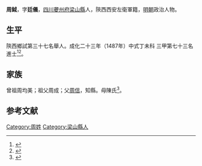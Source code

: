 {{Otheruses|other=名为周鉞的其他人物|周鉞}}
{{明清人物信息框
| 姓名 = 周鉞
| 原名 =
| 圖片名稱= 
| 圖片大小 =
| 圖片說明 = 
| 最高職務 =
| 國家 = 大明 
| 爵位 =
| 籍貫 = [[四川|四川]][[虁州府|虁州府]][[梁山縣|梁山縣]]
| 族裔 = 
| 字號 = 
| 諡號 =
| 出生日期 = 四月二十四日
| 出生地點 =
| 逝世日期 = 卒年不詳 
| 逝世地點 =
| 墓葬 =
| 配偶 = 曹氏
| 親屬 = 
| 出身 =
* 成化二十三年丁未科同進士出身
| 經歷 =
| 著作 = 
}}
'''周鉞'''{{BD|1461年||？年||}}，字'''廷儀'''，[[四川|四川]][[虁州府|虁州府]][[梁山縣|梁山縣]]人，陝西西安左衛軍籍，[[明朝|明朝]]政治人物。

== 生平 ==
陝西鄉試第三十七名舉人。成化二十三年（1487年）中式丁未科<!---會試第八十九名--->三甲第七十三名進士<ref>{{Cite book|title=《[[皇明贡举考|皇明贡举考]]》卷五|last=（明）[[张朝瑞|张朝瑞]]|first=|publisher=《续修四库全书》史部第828册|year=|isbn=|location=|pages=}}</ref><ref>{{Cite book|title=贡举志五种 上|last=鲁小俊，江俊伟著|first=|publisher=武汉：武汉大学出版社|year=2009|isbn=978-7-307-07043-1|location=|pages=256-258}}</ref>。

== 家族 ==
曾祖周均美；祖父周成；父[[周信|周信]]，知縣。母陳氏<ref>{{Cite book|title=天一阁藏明代科举录选刊 登科录 点校本|last=龚延明主编|first=|publisher=宁波出版社|year=2016|isbn=978-7-5526-2320-8|location=宁波|pages=|quote=《天一閣藏明代科舉錄選刊.登科錄》之《成化二十三年進士登科錄》}}</ref>。

==参考文献==
{{reflist}}

{{成化二十三年丁未科殿試金榜}}

{{Authority control}}

{{DEFAULTSORT:}}
[[Category:周姓|Category:周姓]]
[[Category:梁山縣人|Category:梁山縣人]]